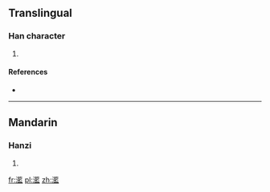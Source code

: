 ==Translingual==

===Han character===
{{Han char|rn=85|rad=水|as=18|sn=21|four=34111|canj=ETST}}

# {{defn|Han|sort=水18}}

====References====
* {{Han ref|kx=0662.200|dkj=18744|dj=1071.210|hdz=31791.120|uh=7046|ud=28742|bh=F5D9|bd=62937}}

----

==Mandarin==

===Hanzi===
{{cmn-hanzi|pin=[[lán]] ([[lan2]])|wg=lan<sup>2</sup>}}

# {{defn|lang=cmn|sort=水18}}

[[fr:灆]]
[[pl:灆]]
[[zh:灆]]